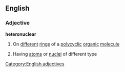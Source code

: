 ==English==
===Adjective===
'''heteronuclear'''
#{{chemistry}} On [[different]] [[ring]]s of a [[polycyclic]] [[organic]] [[molecule]]
#{{physics}} Having [[atom]]s or [[nuclei]] of different type
[[Category:English adjectives]]